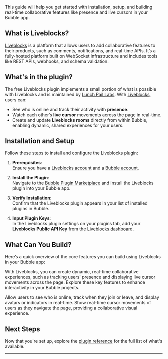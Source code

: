 
This guide will help you get started with installation, setup, and building real-time collaborative features like presence and live cursors in your Bubble app.

## What is Liveblocks?

[Liveblocks](https://liveblocks.io/) is a platform that allows users to add collaborative features to their products, such as comments, notifications, and real-time APIs. It’s a fully-hosted platform built on WebSocket infrastructure and includes tools like REST APIs, webhooks, and schema validation.

## What's in the plugin?

The free Liveblocks plugin implements a small portion of what is possible with Liveblocks and is maintained by [Lunch Pail Labs](https://www.lunchpaillabs.com). With [Liveblocks](https://liveblocks.io), users can:

- See who is online and track their activity with **presence**.
- Watch each other’s **live cursor** movements across the page in real-time.
- Create and update **Liveblocks rooms** directly from within Bubble, enabling dynamic, shared experiences for your users.

## Installation and Setup

Follow these steps to install and configure the Liveblocks plugin:

1. **Prerequisites**:  
   Ensure you have a [Liveblocks account](https://liveblocks.io/signup) and a [Bubble account](https://bubble.io/login?mode=signup).

2. **Install the Plugin**:  
   Navigate to the [Bubble Plugin Marketplace](https://bubble.io/plugin/liveblocks-by-lunch-pail-labs-1717457909317x496158240134922200) and install the Liveblocks plugin into your Bubble app.

3. **Verify Installation**:  
   Confirm that the Liveblocks plugin appears in your list of installed plugins in Bubble.

4. **Input Plugin Keys**:  
   In the Liveblocks plugin settings on your plugins tab, add your **Liveblocks Public API Key** from the [Liveblocks dashboard](https://liveblocks.io/dashboard/).

## What Can You Build?

Here’s a quick overview of the core features you can build using Liveblocks in your Bubble app:

With Liveblocks, you can create dynamic, real-time collaborative experiences, such as tracking users' presence and displaying live cursor movements across the page. Explore these key features to enhance interactivity in your Bubble projects.

<CardGroup cols={2}>
  <Card
    title="Presence"
    icon="users"
    href="https://lpl-liveblocks.bubbleapps.io/version-test/presence"
  >
    Allow users to see who is online, track when they join or leave, and display
    avatars or indicators in real-time.
  </Card>
  <Card
    title="Live Cursors"
    icon="arrow-pointer"
    href="https://lpl-liveblocks.bubbleapps.io/version-test/live-cursors"
  >
    Show real-time cursor movements of users as they navigate the page,
    providing a collaborative visual experience.
  </Card>
</CardGroup>

## Next Steps

Now that you're set up, explore the [plugin reference](/bubble/liveblocks/plugin-reference/elements/live-blocks-presence) for the full list of what's available.

---

<liveblocksFooter />
